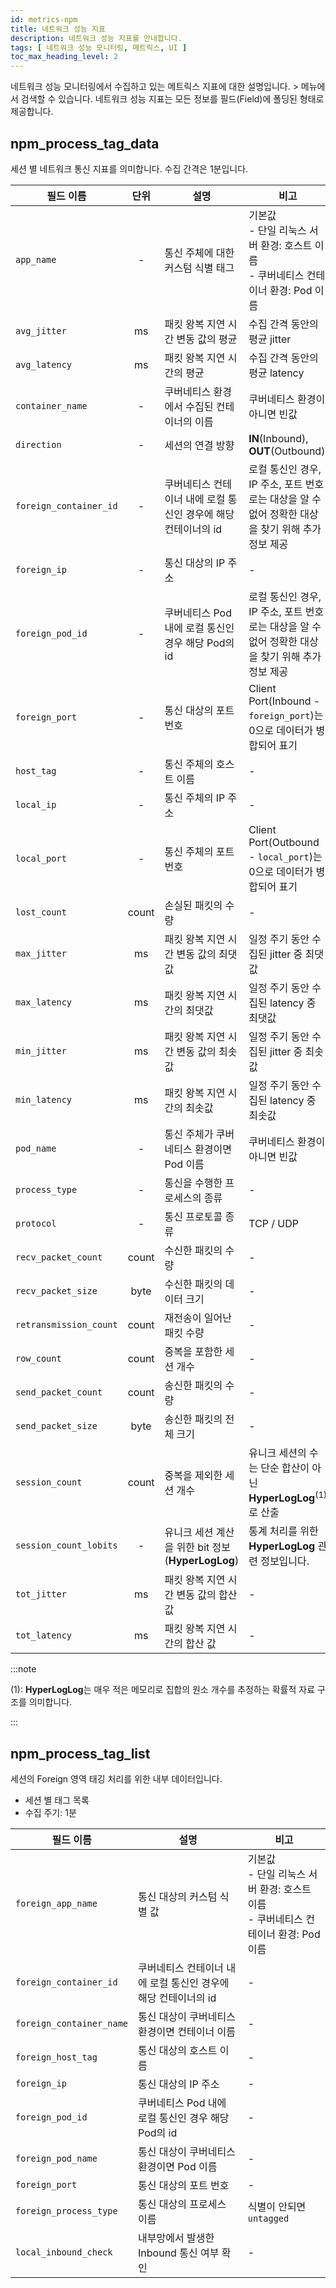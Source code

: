 ```yaml
---
id: metrics-npm
title: 네트워크 성능 지표
description: 네트워크 성능 지표를 안내합니다. 
tags: [ 네트워크 성능 모니터링, 메트릭스, UI ]
toc_max_heading_level: 2
---
```


네트워크 성능 모니터링에서 수집하고 있는 메트릭스 지표에 대한 설명입니다. <Cmdname sid="sitemap" className="uitext" /> &gt; <Cmdname sid="tag_count" className="uitext" /> 메뉴에서 검색할 수 있습니다. 네트워크 성능 지표는 모든 정보를 필드(Field)에 폴딩된 형태로 제공합니다.

## npm_process_tag_data

세션 별 네트워크 통신 지표를 의미합니다. 수집 간격은 1분입니다.

| 필드 이름 | 단위 | 설명 | 비고 |
| -- | :--: | -- | -- |
| `app_name` | - | 통신 주체에 대한 커스텀 식별 태그 | 기본값<br/>- 단일 리눅스 서버 환경: 호스트 이름<br/>- 쿠버네티스 컨테이너 환경: Pod 이름 |
| `avg_jitter` | ms | 패킷 왕복 지연 시간 변동 값의 평균 | 수집 간격 동안의 평균 jitter |
| `avg_latency` | ms | 패킷 왕복 지연 시간의 평균 | 수집 간격 동안의 평균 latency |
| `container_name` | - | 쿠버네티스 환경에서 수집된 컨테이너의 이름 | 쿠버네티스 환경이 아니면 빈값 |
| `direction` | - | 세션의 연결 방향 | **IN**(Inbound), **OUT**(Outbound) |
| `foreign_container_id` | - | 쿠버네티스 컨테이너 내에 로컬 통신인 경우에 해당 컨테이너의 id | 로컬 통신인 경우, IP 주소, 포트 번호로는 대상을 알 수 없어 정확한 대상을 찾기 위해 추가 정보 제공 |
| `foreign_ip` | - | 통신 대상의 IP 주소 | - |
| `foreign_pod_id` | - | 쿠버네티스 Pod 내에 로컬 통신인 경우 해당 Pod의 id | 로컬 통신인 경우, IP 주소, 포트 번호로는 대상을 알 수 없어 정확한 대상을 찾기 위해 추가 정보 제공 |
| `foreign_port` | - | 통신 대상의 포트 번호 | Client Port(Inbound - `foreign_port`)는 0으로 데이터가 병합되어 표기 |
| `host_tag` | - | 통신 주체의 호스트 이름 | - |
| `local_ip` | - | 통신 주체의 IP 주소 | - |
| `local_port` | - | 통신 주체의 포트 번호 | Client Port(Outbound - `local_port`)는 0으로 데이터가 병합되어 표기 |
| `lost_count` | count | 손실된 패킷의 수량 | - |
| `max_jitter` | ms | 패킷 왕복 지연 시간 변동 값의 최댓값 | 일정 주기 동안 수집된 jitter 중 최댓값 |
| `max_latency` | ms | 패킷 왕복 지연 시간의 최댓값 | 일정 주기 동안 수집된 latency 중 최댓값 |
| `min_jitter` | ms | 패킷 왕복 지연 시간 변동 값의 최솟값 | 일정 주기 동안 수집된 jitter 중 최솟값 |
| `min_latency` | ms | 패킷 왕복 지연 시간의 최솟값 | 일정 주기 동안 수집된 latency 중 최솟값 |
| `pod_name` | - | 통신 주체가 쿠버네티스 환경이면 Pod 이름 | 쿠버네티스 환경이 아니면 빈값 |
| `process_type` | - | 통신을 수행한 프로세스의 종류 | - |
| `protocol` | - | 통신 프로토콜 종류 | TCP / UDP |
| `recv_packet_count` | count | 수신한 패킷의 수량 | - |
| `recv_packet_size` | byte | 수신한 패킷의 데이터 크기 | - |
| `retransmission_count` | count | 재전송이 일어난 패킷 수량 | - |
| `row_count` | count | 중복을 포함한 세션 개수 | - |
| `send_packet_count` | count | 송신한 패킷의 수량 | - |
| `send_packet_size` | byte | 송신한 패킷의 전체 크기 | - |
| `session_count` | count | 중복을 제외한 세션 개수 | 유니크 세션의 수는 단순 합산이 아닌 **HyperLogLog**<sup><Link to="#hyperloglog">(1)</Link></sup>로 산출 |
| `session_count_lobits` | - | 유니크 세션 계산을 위한 bit 정보(**HyperLogLog**) | 통계 처리를 위한 **HyperLogLog** 관련 정보입니다. |
| `tot_jitter` | ms | 패킷 왕복 지연 시간 변동 값의 합산 값 | - |
| `tot_latency` | ms | 패킷 왕복 지연 시간의 합산 값 | - |

:::note

<a name="hyperloglog">(1)</a>: <b>HyperLogLog</b>는 매우 적은 메모리로 집합의 원소 개수를 추정하는 확률적 자료 구조를 의미합니다.

:::

## npm_process_tag_list

세션의 Foreign 영역 태깅 처리를 위한 내부 데이터입니다.

* 세션 별 태그 목록
* 수집 주기: 1분

| 필드 이름 | 설명 | 비고 |
| -- | -- | -- |
| `foreign_app_name` | 통신 대상의 커스텀 식별 값 | 기본값<br/>- 단일 리눅스 서버 환경: 호스트 이름<br/>- 쿠버네티스 컨테이너 환경: Pod 이름 |
| `foreign_container_id` | 쿠버네티스 컨테이너 내에 로컬 통신인 경우에 해당 컨테이너의 id | - |
| `foreign_container_name` | 통신 대상이 쿠버네티스 환경이면 컨테이너 이름 | - |
| `foreign_host_tag` | 통신 대상의 호스트 이름 | - |
| `foreign_ip` | 통신 대상의 IP 주소 | - |
| `foreign_pod_id` | 쿠버네티스 Pod 내에 로컬 통신인 경우 해당 Pod의 id | - |
| `foreign_pod_name` | 통신 대상이 쿠버네티스 환경이면 Pod 이름 | - |
| `foreign_port` | 통신 대상의 포트 번호 | - |
| `foreign_process_type` | 통신 대상의 프로세스 이름 | 식별이 안되면 `untagged` |
| `local_inbound_check` | 내부망에서 발생한 Inbound 통신 여부 확인 | - |